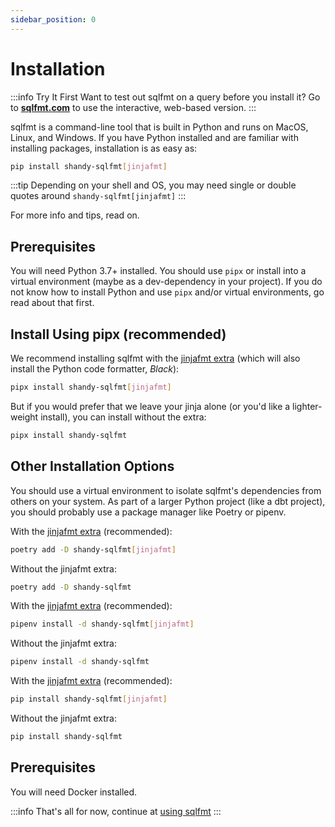 ```yaml
---
sidebar_position: 0
---
```



# Installation

:::info Try It First
Want to test out sqlfmt on a query before you install it? Go to [**sqlfmt.com**](https://sqlfmt.com) to use the interactive, web-based version.
:::

sqlfmt is a command-line tool that is built in Python and runs on MacOS, Linux, and Windows.
If you have Python installed and are familiar with installing packages, installation is as
easy as:

```bash
pip install shandy-sqlfmt[jinjafmt]
```
:::tip
Depending on your shell and OS, you may need single or double quotes around `shandy-sqlfmt[jinjafmt]`
:::

For more info and tips, read on.

<Tabs>
<TabItem value="python" label="Python" default>

## Prerequisites
You will need Python 3.7+ installed. You should use `pipx` or install into a virtual environment (maybe as a dev-dependency in your project). If you do not know how to install Python and use `pipx` and/or virtual environments, go read about that first.

## Install Using pipx (recommended)

We recommend installing sqlfmt with the [jinjafmt extra](./formatting-jinja.md) (which will also install the Python code formatter, *Black*):

```bash
pipx install shandy-sqlfmt[jinjafmt]
```

But if you would prefer that we leave your jinja alone (or you'd like a lighter-weight install), you can install without the extra:
```bash
pipx install shandy-sqlfmt
```


## Other Installation Options

You should use a virtual environment to isolate sqlfmt's dependencies from others on your system. As part of a larger Python project (like a dbt project), you should probably use a package manager like Poetry or pipenv.

<Tabs>
<TabItem value="poetry" label="Poetry" default>

With the [jinjafmt extra](./formatting-jinja.md) (recommended):

```bash
poetry add -D shandy-sqlfmt[jinjafmt]
```

Without the jinjafmt extra:

```bash
poetry add -D shandy-sqlfmt
```

</TabItem>
<TabItem value="pipenv" label="pipenv" default>

With the [jinjafmt extra](./formatting-jinja.md) (recommended):

```bash
pipenv install -d shandy-sqlfmt[jinjafmt]
```

Without the jinjafmt extra:

```bash
pipenv install -d shandy-sqlfmt
```

</TabItem>
<TabItem value="pip" label="pip" default>

With the [jinjafmt extra](./formatting-jinja.md) (recommended):

```bash
pip install shandy-sqlfmt[jinjafmt]
```

Without the jinjafmt extra:

```bash
pip install shandy-sqlfmt
```

</TabItem>
</Tabs>
</TabItem>

<TabItem value="docker" label="Docker">

## Prerequisites
You will need Docker installed.

:::info
That's all for now, continue at [using sqlfmt](./using-sqlfmt.mdx)
:::
</TabItem>
</Tabs>
